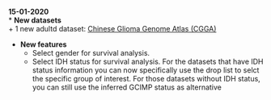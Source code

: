 **15-01-2020**      
* **New datasets**   
  + 1 new adultd dataset: [Chinese Glioma Genome Atlas (CGGA)](http://www.cgga.org.cn) 
  
* **New features**  
  + Select gender for survival analysis.
  + Select IDH status for survival analysis. For the datasets that have IDH status information you can now specifically use the drop list to selct the specific group of interest. For those datasets without IDH status, you can still use the inferred GCIMP status as alternative   




